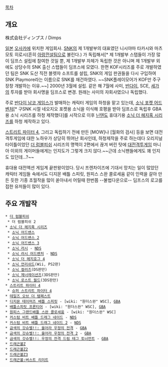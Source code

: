 [[목차]]

== 개요 ==
株式会社ディンプス / Dimps

[[일본]] [[오사카]]에 위치한 게임회사.
[[SNK]]의 제 1개발부의 대표였던 니시야마 타카시와 마츠모토 히로시(흔히 [[아랑전설]]팀으로 불린다.) 가 독립해서[* 제 1개발부 스탭들이 가장 많이 딤프스 설립에 참여한 것일 뿐, 제 1개발부 자체가 독립한 것은 아니며 제 1개발부 외에도 상당수의 SNK 출신 스탭들이 딤프스에 모였다. 한편 KOF시리즈를 주로 개발하였던 팀은 SNK 도산 직전 블렛쟈 소프트를 설립, SNK의 게임 판권들을 다시 구입하여 SNK Playmore라는 이름으로 SNK를 재건하였다. ~~SNK플레이모어가 KOF만 주구장창 개발하는 이유.~~] 2000년 3월에 설립. 같은 해 7월에 사미, [[반다이]], SCE, [[세가]]의 투자를 받아 회사명을 딤프스로 변경. 원래는 사미의 자회사였으나 독립했다.

주로 [[반다이 남코 게임스]]가 발매하는 캐릭터 게임의 하청을 맡고 있는데, [[소닉 포켓 어드벤처]][* 구SNK 시절 네오지오 포켓용 소닉을 이식해 호평을 받아 딤프스로 독립후 GBA용 소닉 시리즈를 하청 제작했다]를 시작으로 이후 [[닌텐도]] 휴대기용 [[소닉 더 헤지혹 시리즈]]를 하청 제작하고 있다.

[[스트리트 파이터 4]], 그리고 독립하기 전에 만든 [MOW]나 [월화의 검사] 등을 보면 대전격투게임에 대한 노하우가 상당히 뛰어난 회사인데, 하청제작을 주로 하는데다 오리지널 타이틀이었던 [[더 럼블피쉬]] 시리즈의 명맥이 2편에서 끊겨 버린 탓에 [[대전격투게임]] 마니아 이외의 게이머들에게는 인지도가 그렇게 크지 않다.~~근데 소닉팬들에게도 꽤 인지도 있던데...?~~

휴대용 대전액션 게임계 끝판왕이었다. 당시 프렌차이즈에 기대서 망치는 일이 많았던 캐릭터 게임들 속에서도 디지몬 배틀 스피릿, 원피스 스완 콜로세움 같이 인력을 갈아 만든 듯한 기종 초월작을 많이 쏟아내서 어릴때 한번쯤 --불법다운으로-- 딤프스의 로고를 접한 유저들이 많이 있다.
== 주요 개발작 ==
 * [[더 럼블피쉬]]
  * 더 럼블피쉬 2
 * [[소닉 더 헤지혹 시리즈]]
  * [[소닉 어드밴스]] 
  * [[소닉 어드밴스 2]]
  * [[소닉 어드밴스 3]]
  * [[소닉 러시]] - [[NDS]]
  * [[소닉 러시 어드벤처]] - [[NDS]]
  * [[소닉 더 헤지호그 4]]
  * [[소닉 언리쉬드]](Wii, PS2판)
  * [[소닉 컬러즈]](DS판만)
  * [[소닉 제너레이션즈]](3DS판만)
  * [[소닉 로스트 월드]](3DS판만)
 * [[스트리트 파이터 4]]
  * [[슈퍼 스트리트 파이터 4]]
 * [[테일즈 오브 더 템페스트]]
 * [[디지몬 테이머즈 배틀 스피릿]] - [wiki: "원더스완" WSC], [[GBA]]
 * [[배틀스피릿 프론티어]] - [wiki: "원더스완" WSC], [[GBA]] 
 * [[원피스 그랜드배틀 스완 콜로세움]] - [wiki: "원더스완" WSC]
 * [[커스텀 비트 배틀 드래그 네이드]] - [[NDS]]
 * [[커스텀 비트 배틀 드래그 네이드 2]] - [[NDS]]
 * [[금색의 갓슈벨!!: 울어라 우정의 전격]] - [[GBA]]
 * [[금색의 갓슈벨!!: 울어라 우정의 전격 2]] - [[GBA]]
 * [[금색의 갓슈벨!!: 우정의 전격 드림 테그 토너먼트]] - [[GBA]]
 * [[드래곤볼Z]]
 * [[드래곤볼Z2]]
 * [[드래곤볼Z3]]
 * [[드래곤볼:버스트 리미트]]
  
